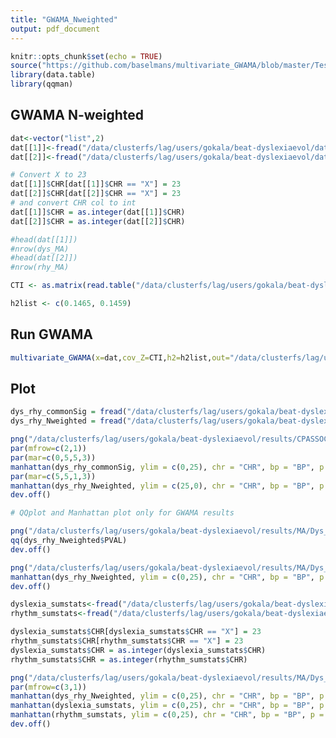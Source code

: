 ```yaml
---
title: "GWAMA_Nweighted"
output: pdf_document
---
```


```r
knitr::opts_chunk$set(echo = TRUE)
source("https://github.com/baselmans/multivariate_GWAMA/blob/master/Test_Data/N_weighted_GWAMA.function.1_2_6.R?raw=TRUE")
library(data.table)
library(qqman)
```

## GWAMA N-weighted

```r

dat<-vector("list",2)
dat[[1]]<-fread("/data/clusterfs/lag/users/gokala/beat-dyslexiaevol/data/dyslexia_reformatted_forNweighted3.txt",showProgress=F,data.table=F)
dat[[2]]<-fread("/data/clusterfs/lag/users/gokala/beat-dyslexiaevol/data/rhythym_reformatted_forNweighted5.txt",showProgress=F,data.table=F)

# Convert X to 23
dat[[1]]$CHR[dat[[1]]$CHR == "X"] = 23
dat[[2]]$CHR[dat[[2]]$CHR == "X"] = 23
# and convert CHR col to int
dat[[1]]$CHR = as.integer(dat[[1]]$CHR)
dat[[2]]$CHR = as.integer(dat[[2]]$CHR)

#head(dat[[1]])
#nrow(dys_MA)
#head(dat[[2]])
#nrow(rhy_MA)

CTI <- as.matrix(read.table("/data/clusterfs/lag/users/gokala/beat-dyslexiaevol/results/gencor/CTI_matrix.txt", header =T))

h2list <- c(0.1465, 0.1459)

```

## Run GWAMA

```r
multivariate_GWAMA(x=dat,cov_Z=CTI,h2=h2list,out="/data/clusterfs/lag/users/gokala/beat-dyslexiaevol/results/MA",name="NGWAMA_beatFlippedZ",output_gz=F,check_columns=F)
```

## Plot

```r

dys_rhy_commonSig = fread("/data/clusterfs/lag/users/gokala/beat-dyslexiaevol/results/CPASSOC/SHom_Dys_flippedZRhy_results.txt")
dys_rhy_Nweighted = fread("/data/clusterfs/lag/users/gokala/beat-dyslexiaevol/results/MA/NGWAMA_beatFlippedZ.N_weighted_GWAMA.results.txt")

png("/data/clusterfs/lag/users/gokala/beat-dyslexiaevol/results/CPASSOC/Dys_Rhy_GWAMA-CPASSOC_Miamiplot_yaxisfixed9.png", type="cairo", width=2000, height=500)
par(mfrow=c(2,1))
par(mar=c(0,5,5,3))
manhattan(dys_rhy_commonSig, ylim = c(0,25), chr = "CHR", bp = "BP", p = "p.shom", snp = "Row.names", col = c("dodgerblue3", "grey80"), chrlabs = NULL, suggestiveline = -log10(5e-08), genomewideline = -log10(5e-08), highlight = NULL, logp = TRUE, annotatePval = NULL, annotateTop = NULL)
par(mar=c(5,5,1,3))
manhattan(dys_rhy_Nweighted, ylim = c(25,0), chr = "CHR", bp = "BP", p = "PVAL", snp = "SNP", col = c("dodgerblue3", "grey80"), chrlabs = NULL, suggestiveline = -log10(5e-08), genomewideline = -log10(5e-08), highlight = NULL, logp = TRUE, annotatePval = NULL, annotateTop = NULL, xlab = "", xaxt = "n")
dev.off()

# QQplot and Manhattan plot only for GWAMA results

png("/data/clusterfs/lag/users/gokala/beat-dyslexiaevol/results/MA/Dys_Rhyasync_GWAMA_QQplot2.png", type="cairo")
qq(dys_rhy_Nweighted$PVAL)
dev.off()

png("/data/clusterfs/lag/users/gokala/beat-dyslexiaevol/results/MA/Dys_Rhyasync_GWAMA_Manhattan2.png", type="cairo", width = 2000 , height = 500)
manhattan(dys_rhy_Nweighted, ylim = c(0,25), chr = "CHR", bp = "BP", p = "PVAL", snp = "SNPID", col = c("dodgerblue3", "grey80"), chrlabs = NULL, suggestiveline = -log10(5e-08), genomewideline = -log10(5e-08), highlight = NULL, logp = TRUE, annotatePval = NULL, annotateTop = NULL)
dev.off()

```

```r
dyslexia_sumstats<-fread("/data/clusterfs/lag/users/gokala/beat-dyslexiaevol/data/dyslexia_reformatted_forNweighted3.txt",showProgress=F,data.table=F)
rhythm_sumstats<-fread("/data/clusterfs/lag/users/gokala/beat-dyslexiaevol/data/rhythym_reformatted_forNweighted5.txt",showProgress=F,data.table=F)

dyslexia_sumstats$CHR[dyslexia_sumstats$CHR == "X"] = 23
rhythm_sumstats$CHR[rhythm_sumstats$CHR == "X"] = 23
dyslexia_sumstats$CHR = as.integer(dyslexia_sumstats$CHR)
rhythm_sumstats$CHR = as.integer(rhythm_sumstats$CHR)

png("/data/clusterfs/lag/users/gokala/beat-dyslexiaevol/results/MA/Dys_Rhy_GWAMA_Manhattans_v2.png", type="cairo", width=1000, height=750)
par(mfrow=c(3,1))
manhattan(dys_rhy_Nweighted, ylim = c(0,25), chr = "CHR", bp = "BP", p = "PVAL", snp = "SNP", col = c("dodgerblue3", "grey80"), chrlabs = NULL, suggestiveline = -log10(5e-08), genomewideline = -log10(5e-08), highlight = NULL, logp = TRUE, annotatePval = NULL, annotateTop = NULL)
manhattan(dyslexia_sumstats, ylim = c(0,25), chr = "CHR", bp = "BP", p = "P", snp = "SNPID", col = c("dodgerblue3", "grey80"), chrlabs = NULL, suggestiveline = -log10(5e-08), genomewideline = -log10(5e-08), highlight = NULL, logp = TRUE, annotatePval = NULL, annotateTop = NULL, xlab = "", xaxt = "n")
manhattan(rhythm_sumstats, ylim = c(0,25), chr = "CHR", bp = "BP", p = "P", snp = "SNPID", col = c("dodgerblue3", "grey80"), chrlabs = NULL, suggestiveline = -log10(5e-08), genomewideline = -log10(5e-08), highlight = NULL, logp = TRUE, annotatePval = NULL, annotateTop = NULL)
dev.off()
```

